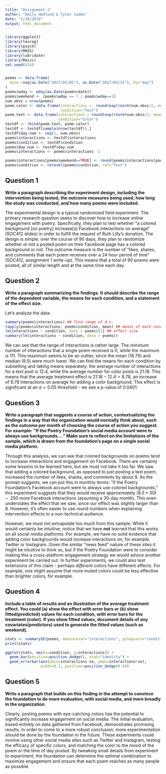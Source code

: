 ```yaml
---
title: "Assignment 1"
author: "Emily Hedlund & Tyler Simko"
date: "2/10/2018"
output: html_document
---
```


```r
library(ggplot2)
library(texreg)
library(psych)
library(MASS)
library(lubridate)
library(Rmisc)
set.seed(424)


poems <- data.frame(
  date =seq(as.Date("2017/01/01"), as.Date("2017/03/31"), by="day")
)
poems$wday <- wday(as.Date(poems$date))
poems$weekend <- (poems$wday == 7 | poems$wday==1)
num.obvs = nrow(poems)
poem.color <- data.frame(interactions =  round(exp(rnorm(num.obvs/2, mean=2.209694))), 
                         condition="Text")
poem.text <- data.frame(interactions = round(exp(rnorm(num.obvs/2, mean=2.77868))), 
                        condition="Color")
testdf <- rbind(poem.text, poem.color)
testdf <- testdf[sample(nrow(testdf)),]
testdf$day.num <- seq(1, num.obvs)
poems$interactions <- testdf$interactions
poems$condition <- testdf$condition
poems$day.num <- testdf$day.num
poems$interactions <- poems$interactions -1

poems$interactions[poems$weekend==TRUE] <- round(poems$interactions[poems$weekend==TRUE] * 0.5)
poems$condition <- relevel(poems$condition, ref="Text")
```

## Question 1

**Write a paragraph describing the experiment design, including the intervention being tested, the outcome measures being used, how long the study was conducted, and how many poems were included.**

The experimental design is a typical randomized field experiment. The primary research question seeks to discover how to increase online engagement with poetry. Specifically, they plan to test whether "a colored background [on poetry] increase[s] Facebook interactions on average" (SOC412 slides) in order to fulfill the request of Ruth Lilly's donation. The design is simple: over the course of 90 days, they plan to randomize whether or not a posted poem on their Facebook page has a colored background or not. The outcome measure is the number of "likes, shares, and comments that each poem receives over a 24 hour period of time" (SOC412, assignment 1 write-up). This means that a total of 90 poems were posted, all of similar length and at the same time each day.

## Question 2

**Write a paragraph summarizing the findings. It should describe the range of the dependent variable, the means for each condition, and a statement of the effect size.** 

Let's analyze the data:

```r
summary(poems$interactions) ## find range of d.v.
tapply(poems$interactions, poems$condition, mean) ## means of each condition
lm(interactions ~ condition, data = poems)[1] ## effect size
summary(lm(interactions ~ condition, data = poems))
```

We can see that the range of interactions is rather large. The minimum number of interactions that a single poem received is 0, while the maximum is 111. This maximum seems to be an outlier, since the mean (16.79) and median (9.5) were much lower. We can find the means for each condition by subsetting and taking means separately: the average number of interactions for a text post is 12.4, while the average number for color posts is 21.18. This means that the average treatment effect is $21.18 - 12.4 = 8.78$, an increase of 8.78 interactions on average for adding a color background. This effect is significant at an $\alpha = 0.05$ threshold - we see a p-value of $0.0401$.

## Question 3

**Write a paragraph that suggests a course of action, contextualizing the findings in a way that the organization would normally think about, such as the outcome per month of choosing the course of action you suggest. For example: "If the Poetry Foundation's social media account were to always use <colored/text> backgrounds...." Make sure to reflect on the limitations of the sample, which is drawn from the foundation's page on a single social media platform.**

Through this analysis, we can see that colored backgrounds on poems tend to increase interactions and engagement on Facebook. There are certainly some lessons to be learned here, but we must not take it too far. We saw that adding a colored background, as opposed to just posting a text poem, increased the number of likes, shares, and comments by about 8. As the prompt suggests, we can put this in monthly terms: "if the Poetry Foundation's Facebook account were to always use colored backgrounds," this experiment suggests that they would receive approximately $(8.5 * 30) \sim 250$ more Facebook interactions (assuming a 30-day month). This even understates the effect that we saw, since our effect was slightly larger than 8. However, it's often easier to use round numbers when explaining intervention effects to a non-technical audience.

However, we must not extrapolate too much from this sample. While it would certainly be intuitive, notice that we have **not** learned that this works on all social media platforms. For example, we have no solid evidence that adding color backgrounds would increase interactions on, for example, Twitter or Instagram. Given the similar "news feed" nature of these sites it might be intuitive to think so, but if the Poetry Foundation were to consider making this a cross-platform engagement strategy we would advice another experiment be carried out. In further experiments, we could also test extensions of this claim - perhaps *different* colors have different effects. For example, one might assume that more muted colors could be less effective than brighter colors, for example.

## Question 4

**Include a table of results and an illustration of the average treatment effect. You could (a) show the effect with error bars or (b) show fitted(predicted) values for each condition, with error bars for the treatment (color). If you show fitted values, document details of any covariates(predictors) used to generate the fitted values (such as weekend).**

```r
stats <- summarySE(poems, measurevar="interactions", groupvars="condition")
print(stats)
```
```r
ggplot(stats, aes(x=condition, y=interactions)) +
  geom_bar(position=position_dodge(), stat="identity") +
  geom_errorbar(aes(ymin=interactions-se, ymax=interactions+se),
                width=0.2, position=position_dodge(0.9))
```

## Question 5

**Write a paragraph that builds on this finding in the attempt to convince the foundation to do more evaluation, with social media, and more broadly in the organization.**

Clearly, posting poems with eye-catching colors has the potential to significantly increase engagement on social media. The initial evaluation, based entirely on data gathered from Facebook, demonstrates promising results. In order to come to a more robust conclusion, more experimentation should be done by the foundation in the future. These experiments could involve using other social media sites such as Twitter and Instagram, testing the efficacy of specific colors, and matching the color to the mood of the poem or the time of day posted. By tweaking small details from experiment to experiment, the foundation can determine the optimal combination to maximize engagement and ensure that each poem reaches as many people as possible. 